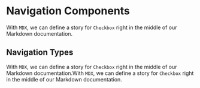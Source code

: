 
<Meta title="Navigation"  component="Navigation" />

# Navigation Components

With `MDX`, we can define a story for `Checkbox` right in the middle of our
Markdown documentation.

## Navigation Types

With `MDX`, we can define a story for `Checkbox` right in the middle of our
Markdown documentation.With `MDX`, we can define a story for `Checkbox` right in the middle of our
Markdown documentation.

<Canvas>
  <Story name="Navigation">
      <Navigation />
  </Story>
</Canvas>

